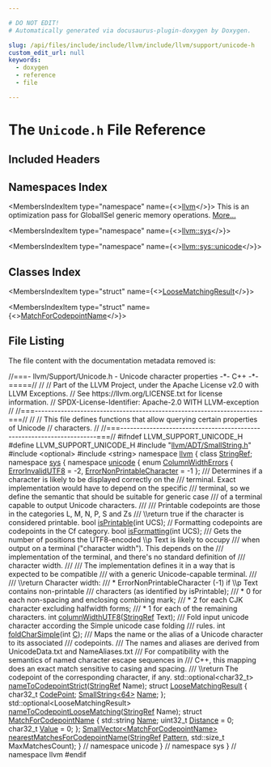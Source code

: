 ```yaml
---

# DO NOT EDIT!
# Automatically generated via docusaurus-plugin-doxygen by Doxygen.

slug: /api/files/include/include/llvm/include/llvm/support/unicode-h
custom_edit_url: null
keywords:
  - doxygen
  - reference
  - file

---
```





# The `Unicode.h` File Reference

<DoxygenPage pluginConfig={pluginConfig}>



## Included Headers

<IncludesList>
<IncludesListItem
  filePath="llvm/ADT/SmallString.h"
  permalink="/docs/api/files/include/include/llvm/include/llvm/adt/smallstring-h"
  isLocal="true" />
<IncludesListItem
  filePath="optional"
  permalink=""
  isLocal="false" />
<IncludesListItem
  filePath="string"
  permalink=""
  isLocal="false" />
</IncludesList>

## Namespaces Index

<MembersIndex>

<MembersIndexItem
  type="namespace"
  name={<><a href="/docs/api/namespaces/llvm">llvm</a></>}>
This is an optimization pass for GlobalISel generic memory operations. <a href="/docs/api/namespaces/llvm/#details">More...</a>
</MembersIndexItem>

<MembersIndexItem
  type="namespace"
  name={<><a href="/docs/api/namespaces/llvm/sys">llvm::sys</a></>}>
</MembersIndexItem>

<MembersIndexItem
  type="namespace"
  name={<><a href="/docs/api/namespaces/llvm/sys/unicode">llvm::sys::unicode</a></>}>
</MembersIndexItem>

</MembersIndex>

## Classes Index

<MembersIndex>

<MembersIndexItem
  type="struct"
  name={<><a href="/docs/api/structs/llvm/sys/unicode/loosematchingresult">LooseMatchingResult</a></>}>
</MembersIndexItem>

<MembersIndexItem
  type="struct"
  name={<><a href="/docs/api/structs/llvm/sys/unicode/matchforcodepointname">MatchForCodepointName</a></>}>
</MembersIndexItem>

</MembersIndex>


## File Listing

The file content with the documentation metadata removed is:

<ProgramListing>

<Link id="l00001" /><CodeLine lineNumber="1"><span class="doxyHighlightComment">//===- llvm/Support/Unicode.h - Unicode character properties  -&#42;- C++ -&#42;-=====//</span></CodeLine>
<Link id="l00002" /><CodeLine lineNumber="2"><span class="doxyHighlightComment">//</span></CodeLine>
<Link id="l00003" /><CodeLine lineNumber="3"><span class="doxyHighlightComment">// Part of the LLVM Project, under the Apache License v2.0 with LLVM Exceptions.</span></CodeLine>
<Link id="l00004" /><CodeLine lineNumber="4"><span class="doxyHighlightComment">// See https://llvm.org/LICENSE.txt for license information.</span></CodeLine>
<Link id="l00005" /><CodeLine lineNumber="5"><span class="doxyHighlightComment">// SPDX-License-Identifier: Apache-2.0 WITH LLVM-exception</span></CodeLine>
<Link id="l00006" /><CodeLine lineNumber="6"><span class="doxyHighlightComment">//</span></CodeLine>
<Link id="l00007" /><CodeLine lineNumber="7"><span class="doxyHighlightComment">//===----------------------------------------------------------------------===//</span></CodeLine>
<Link id="l00008" /><CodeLine lineNumber="8"><span class="doxyHighlightComment">//</span></CodeLine>
<Link id="l00009" /><CodeLine lineNumber="9"><span class="doxyHighlightComment">// This file defines functions that allow querying certain properties of Unicode</span></CodeLine>
<Link id="l00010" /><CodeLine lineNumber="10"><span class="doxyHighlightComment">// characters.</span></CodeLine>
<Link id="l00011" /><CodeLine lineNumber="11"><span class="doxyHighlightComment">//</span></CodeLine>
<Link id="l00012" /><CodeLine lineNumber="12"><span class="doxyHighlightComment">//===----------------------------------------------------------------------===//</span></CodeLine>
<Link id="l00013" /><CodeLine lineNumber="13"></CodeLine>
<Link id="l00014" /><CodeLine lineNumber="14"><span class="doxyHighlightPreprocessor">#ifndef LLVM&#95;SUPPORT&#95;UNICODE&#95;H</span></CodeLine>
<Link id="l00015" /><CodeLine lineNumber="15"><span class="doxyHighlightPreprocessor">#define LLVM&#95;SUPPORT&#95;UNICODE&#95;H</span></CodeLine>
<Link id="l00016" /><CodeLine lineNumber="16"></CodeLine>
<Link id="l00017" /><CodeLine lineNumber="17"><span class="doxyHighlightPreprocessor">#include &quot;<a href="/docs/api/files/include/include/llvm/include/llvm/adt/smallstring-h">llvm/ADT/SmallString.h</a>&quot;</span></CodeLine>
<Link id="l00018" /><CodeLine lineNumber="18"><span class="doxyHighlightPreprocessor">#include &lt;optional&gt;</span></CodeLine>
<Link id="l00019" /><CodeLine lineNumber="19"><span class="doxyHighlightPreprocessor">#include &lt;string&gt;</span></CodeLine>
<Link id="l00020" /><CodeLine lineNumber="20"></CodeLine>
<Link id="l00021" /><CodeLine lineNumber="21"><span class="doxyHighlightKeyword">namespace </span><span class="doxyHighlight"><a href="/docs/api/namespaces/llvm">llvm</a> &#123;</span></CodeLine>
<Link id="l00022" /><CodeLine lineNumber="22"><span class="doxyHighlightKeyword">class </span><span class="doxyHighlight"><a href="/docs/api/classes/llvm/stringref">StringRef</a>;</span></CodeLine>
<Link id="l00023" /><CodeLine lineNumber="23"></CodeLine>
<Link id="l00024" /><CodeLine lineNumber="24"><span class="doxyHighlightKeyword">namespace </span><span class="doxyHighlight"><a href="/docs/api/namespaces/llvm/sys">sys</a> &#123;</span></CodeLine>
<Link id="l00025" /><CodeLine lineNumber="25" lineLink="/docs/api/namespaces/llvm/sys/unicode"><span class="doxyHighlightKeyword">namespace </span><span class="doxyHighlight"><a href="/docs/api/namespaces/llvm/sys/unicode">unicode</a> &#123;</span></CodeLine>
<Link id="l00026" /><CodeLine lineNumber="26"></CodeLine>
<Link id="l00027" /><CodeLine lineNumber="27" lineLink="/docs/api/namespaces/llvm/sys/unicode/#a054c217b1f8d738318a766e35b31063e"><span class="doxyHighlightKeyword">enum</span><span class="doxyHighlight"> <a href="/docs/api/namespaces/llvm/sys/unicode/#a054c217b1f8d738318a766e35b31063e">ColumnWidthErrors</a> &#123;</span></CodeLine>
<Link id="l00028" /><CodeLine lineNumber="28" lineLink="/docs/api/namespaces/llvm/sys/unicode/#a054c217b1f8d738318a766e35b31063ea32cdc26114f4a19ca509d53eea14c2e9"><span class="doxyHighlight">  <a href="/docs/api/namespaces/llvm/sys/unicode/#a054c217b1f8d738318a766e35b31063ea32cdc26114f4a19ca509d53eea14c2e9">ErrorInvalidUTF8</a> = -2,</span></CodeLine>
<Link id="l00029" /><CodeLine lineNumber="29" lineLink="/docs/api/namespaces/llvm/sys/unicode/#a054c217b1f8d738318a766e35b31063eae08389c6cf8c7bc89ef7406ac6f95f2d"><span class="doxyHighlight">  <a href="/docs/api/namespaces/llvm/sys/unicode/#a054c217b1f8d738318a766e35b31063eae08389c6cf8c7bc89ef7406ac6f95f2d">ErrorNonPrintableCharacter</a> = -1</span></CodeLine>
<Link id="l00030" /><CodeLine lineNumber="30"><span class="doxyHighlight">&#125;;</span></CodeLine>
<Link id="l00031" /><CodeLine lineNumber="31"></CodeLine>
<Link id="l00032" /><CodeLine lineNumber="32"><span class="doxyHighlightComment">/// Determines if a character is likely to be displayed correctly on the</span></CodeLine>
<Link id="l00033" /><CodeLine lineNumber="33"><span class="doxyHighlightComment">/// terminal. Exact implementation would have to depend on the specific</span></CodeLine>
<Link id="l00034" /><CodeLine lineNumber="34"><span class="doxyHighlightComment">/// terminal, so we define the semantic that should be suitable for generic case</span></CodeLine>
<Link id="l00035" /><CodeLine lineNumber="35"><span class="doxyHighlightComment">/// of a terminal capable to output Unicode characters.</span></CodeLine>
<Link id="l00036" /><CodeLine lineNumber="36"><span class="doxyHighlightComment">///</span></CodeLine>
<Link id="l00037" /><CodeLine lineNumber="37"><span class="doxyHighlightComment">/// Printable codepoints are those in the categories L, M, N, P, S and Zs</span></CodeLine>
<Link id="l00038" /><CodeLine lineNumber="38"><span class="doxyHighlightComment">/// \\return true if the character is considered printable.</span></CodeLine>
<Link id="l00039" /><CodeLine lineNumber="39"><span class="doxyHighlightKeywordType">bool</span><span class="doxyHighlight"> <a href="/docs/api/namespaces/llvm/sys/unicode/#abdd3e84c33222ee387cf6a03d1a77400">isPrintable</a>(</span><span class="doxyHighlightKeywordType">int</span><span class="doxyHighlight"> UCS);</span></CodeLine>
<Link id="l00040" /><CodeLine lineNumber="40"></CodeLine>
<Link id="l00041" /><CodeLine lineNumber="41"><span class="doxyHighlightComment">// Formatting codepoints are codepoints in the Cf category.</span></CodeLine>
<Link id="l00042" /><CodeLine lineNumber="42"><span class="doxyHighlightKeywordType">bool</span><span class="doxyHighlight"> <a href="/docs/api/namespaces/llvm/sys/unicode/#abd4aa0bae0775960e05e796db4139755">isFormatting</a>(</span><span class="doxyHighlightKeywordType">int</span><span class="doxyHighlight"> UCS);</span></CodeLine>
<Link id="l00043" /><CodeLine lineNumber="43"></CodeLine>
<Link id="l00044" /><CodeLine lineNumber="44"><span class="doxyHighlightComment">/// Gets the number of positions the UTF8-encoded \\p Text is likely to occupy</span></CodeLine>
<Link id="l00045" /><CodeLine lineNumber="45"><span class="doxyHighlightComment">/// when output on a terminal (&quot;character width&quot;). This depends on the</span></CodeLine>
<Link id="l00046" /><CodeLine lineNumber="46"><span class="doxyHighlightComment">/// implementation of the terminal, and there&#39;s no standard definition of</span></CodeLine>
<Link id="l00047" /><CodeLine lineNumber="47"><span class="doxyHighlightComment">/// character width.</span></CodeLine>
<Link id="l00048" /><CodeLine lineNumber="48"><span class="doxyHighlightComment">///</span></CodeLine>
<Link id="l00049" /><CodeLine lineNumber="49"><span class="doxyHighlightComment">/// The implementation defines it in a way that is expected to be compatible</span></CodeLine>
<Link id="l00050" /><CodeLine lineNumber="50"><span class="doxyHighlightComment">/// with a generic Unicode-capable terminal.</span></CodeLine>
<Link id="l00051" /><CodeLine lineNumber="51"><span class="doxyHighlightComment">///</span></CodeLine>
<Link id="l00052" /><CodeLine lineNumber="52"><span class="doxyHighlightComment">/// \\return Character width:</span></CodeLine>
<Link id="l00053" /><CodeLine lineNumber="53"><span class="doxyHighlightComment">///   &#42; ErrorNonPrintableCharacter (-1) if \\p Text contains non-printable</span></CodeLine>
<Link id="l00054" /><CodeLine lineNumber="54"><span class="doxyHighlightComment">///     characters (as identified by isPrintable);</span></CodeLine>
<Link id="l00055" /><CodeLine lineNumber="55"><span class="doxyHighlightComment">///   &#42; 0 for each non-spacing and enclosing combining mark;</span></CodeLine>
<Link id="l00056" /><CodeLine lineNumber="56"><span class="doxyHighlightComment">///   &#42; 2 for each CJK character excluding halfwidth forms;</span></CodeLine>
<Link id="l00057" /><CodeLine lineNumber="57"><span class="doxyHighlightComment">///   &#42; 1 for each of the remaining characters.</span></CodeLine>
<Link id="l00058" /><CodeLine lineNumber="58"><span class="doxyHighlightKeywordType">int</span><span class="doxyHighlight"> <a href="/docs/api/namespaces/llvm/sys/unicode/#a5eb094d229e45fc3cee677f5fc824e2a">columnWidthUTF8</a>(<a href="/docs/api/classes/llvm/stringref">StringRef</a> Text);</span></CodeLine>
<Link id="l00059" /><CodeLine lineNumber="59"></CodeLine>
<Link id="l00060" /><CodeLine lineNumber="60"><span class="doxyHighlightComment">/// Fold input unicode character according the Simple unicode case folding</span></CodeLine>
<Link id="l00061" /><CodeLine lineNumber="61"><span class="doxyHighlightComment">/// rules.</span></CodeLine>
<Link id="l00062" /><CodeLine lineNumber="62"><span class="doxyHighlightKeywordType">int</span><span class="doxyHighlight"> <a href="/docs/api/namespaces/llvm/sys/unicode/#a3578a101e495ed08245b568a1e02174a">foldCharSimple</a>(</span><span class="doxyHighlightKeywordType">int</span><span class="doxyHighlight"> <a href="/docs/api/namespaces/llvm/callingconv/#ac6aa1387c4375260e2468eb5a77fdb4cafd841a49aec1539bc88abc8ff9e170fb">C</a>);</span></CodeLine>
<Link id="l00063" /><CodeLine lineNumber="63"></CodeLine>
<Link id="l00064" /><CodeLine lineNumber="64"><span class="doxyHighlightComment">/// Maps the name or the alias of a Unicode character to its associated</span></CodeLine>
<Link id="l00065" /><CodeLine lineNumber="65"><span class="doxyHighlightComment">/// codepoints.</span></CodeLine>
<Link id="l00066" /><CodeLine lineNumber="66"><span class="doxyHighlightComment">/// The names and aliases are derived from UnicodeData.txt and NameAliases.txt</span></CodeLine>
<Link id="l00067" /><CodeLine lineNumber="67"><span class="doxyHighlightComment">/// For compatibility with the semantics of named character escape sequences in</span></CodeLine>
<Link id="l00068" /><CodeLine lineNumber="68"><span class="doxyHighlightComment">/// C++, this mapping does an exact match sensitive to casing and spacing.</span></CodeLine>
<Link id="l00069" /><CodeLine lineNumber="69"><span class="doxyHighlightComment">/// \\return The codepoint of the corresponding character, if any.</span></CodeLine>
<Link id="l00070" /><CodeLine lineNumber="70"><span class="doxyHighlight">std::optional&lt;char32&#95;t&gt; <a href="/docs/api/namespaces/llvm/sys/unicode/#a4975b1c3f5b90e3270e59ee3b3e34999">nameToCodepointStrict</a>(<a href="/docs/api/classes/llvm/stringref">StringRef</a> Name);</span></CodeLine>
<Link id="l00071" /><CodeLine lineNumber="71"></CodeLine>
<Link id="l00072" /><CodeLine lineNumber="72" lineLink="/docs/api/structs/llvm/sys/unicode/loosematchingresult"><span class="doxyHighlightKeyword">struct </span><span class="doxyHighlight"><a href="/docs/api/structs/llvm/sys/unicode/loosematchingresult">LooseMatchingResult</a> &#123;</span></CodeLine>
<Link id="l00073" /><CodeLine lineNumber="73" lineLink="/docs/api/structs/llvm/sys/unicode/loosematchingresult/#abd7720dceb305c576c287c63a0036e06"><span class="doxyHighlight">  </span><span class="doxyHighlightKeywordType">char32&#95;t</span><span class="doxyHighlight"> <a href="/docs/api/structs/llvm/sys/unicode/loosematchingresult/#abd7720dceb305c576c287c63a0036e06">CodePoint</a>;</span></CodeLine>
<Link id="l00074" /><CodeLine lineNumber="74" lineLink="/docs/api/structs/llvm/sys/unicode/loosematchingresult/#a1ce810143e72708cf5fe01789b528915"><span class="doxyHighlight">  <a href="/docs/api/classes/llvm/smallstring">SmallString&lt;64&gt;</a> <a href="/docs/api/structs/llvm/sys/unicode/loosematchingresult/#a1ce810143e72708cf5fe01789b528915">Name</a>;</span></CodeLine>
<Link id="l00075" /><CodeLine lineNumber="75"><span class="doxyHighlight">&#125;;</span></CodeLine>
<Link id="l00076" /><CodeLine lineNumber="76"></CodeLine>
<Link id="l00077" /><CodeLine lineNumber="77"><span class="doxyHighlight">std::optional&lt;LooseMatchingResult&gt; <a href="/docs/api/namespaces/llvm/sys/unicode/#a8d0d10bb4158631314f59a7865eb1c62">nameToCodepointLooseMatching</a>(<a href="/docs/api/classes/llvm/stringref">StringRef</a> Name);</span></CodeLine>
<Link id="l00078" /><CodeLine lineNumber="78"></CodeLine>
<Link id="l00079" /><CodeLine lineNumber="79" lineLink="/docs/api/structs/llvm/sys/unicode/matchforcodepointname"><span class="doxyHighlightKeyword">struct </span><span class="doxyHighlight"><a href="/docs/api/structs/llvm/sys/unicode/matchforcodepointname">MatchForCodepointName</a> &#123;</span></CodeLine>
<Link id="l00080" /><CodeLine lineNumber="80" lineLink="/docs/api/structs/llvm/sys/unicode/matchforcodepointname/#abfa236a8272e38625ec4b248869c0b49"><span class="doxyHighlight">  std::string <a href="/docs/api/structs/llvm/sys/unicode/matchforcodepointname/#abfa236a8272e38625ec4b248869c0b49">Name</a>;</span></CodeLine>
<Link id="l00081" /><CodeLine lineNumber="81" lineLink="/docs/api/structs/llvm/sys/unicode/matchforcodepointname/#aa5afff707ec91bbfe0430d6ab1703cec"><span class="doxyHighlight">  uint32&#95;t <a href="/docs/api/structs/llvm/sys/unicode/matchforcodepointname/#aa5afff707ec91bbfe0430d6ab1703cec">Distance</a> = 0;</span></CodeLine>
<Link id="l00082" /><CodeLine lineNumber="82" lineLink="/docs/api/structs/llvm/sys/unicode/matchforcodepointname/#aa72f3e99eb2c8326ca27d7e01473f751"><span class="doxyHighlight">  </span><span class="doxyHighlightKeywordType">char32&#95;t</span><span class="doxyHighlight"> <a href="/docs/api/structs/llvm/sys/unicode/matchforcodepointname/#aa72f3e99eb2c8326ca27d7e01473f751">Value</a> = 0;</span></CodeLine>
<Link id="l00083" /><CodeLine lineNumber="83"><span class="doxyHighlight">&#125;;</span></CodeLine>
<Link id="l00084" /><CodeLine lineNumber="84"></CodeLine>
<Link id="l00085" /><CodeLine lineNumber="85"><span class="doxyHighlight"><a href="/docs/api/classes/llvm/smallvector">SmallVector&lt;MatchForCodepointName&gt;</a></span></CodeLine>
<Link id="l00086" /><CodeLine lineNumber="86"><span class="doxyHighlight"><a href="/docs/api/namespaces/llvm/sys/unicode/#a4e10ba09dea9d13b485ec2a68efb4f98">nearestMatchesForCodepointName</a>(<a href="/docs/api/classes/llvm/stringref">StringRef</a> <a href="/docs/api/classes/llvm/pattern">Pattern</a>, std::size&#95;t MaxMatchesCount);</span></CodeLine>
<Link id="l00087" /><CodeLine lineNumber="87"></CodeLine>
<Link id="l00088" /><CodeLine lineNumber="88"><span class="doxyHighlight">&#125; </span><span class="doxyHighlightComment">// namespace unicode</span></CodeLine>
<Link id="l00089" /><CodeLine lineNumber="89"><span class="doxyHighlight">&#125; </span><span class="doxyHighlightComment">// namespace sys</span></CodeLine>
<Link id="l00090" /><CodeLine lineNumber="90"><span class="doxyHighlight">&#125; </span><span class="doxyHighlightComment">// namespace llvm</span></CodeLine>
<Link id="l00091" /><CodeLine lineNumber="91"></CodeLine>
<Link id="l00092" /><CodeLine lineNumber="92"><span class="doxyHighlightPreprocessor">#endif</span></CodeLine>

</ProgramListing>


</DoxygenPage>
